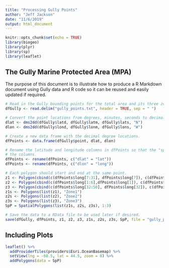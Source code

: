 ```yaml
---
title: "Processing Gully Points"
author: "Jeff Jackson"
date: "11/6/2019"
output: html_document
---
```


```r
knitr::opts_chunk$set(echo = TRUE)
library(biogeo)
library(plyr)
library(sp)
library(leaflet)
```

## The Gully Marine Protected Area (MPA)

The purpose of this document is to illustrate how to produce a R Markdown document using Gully data and R code so it can be reused and easily updated if required.

```r

# Read in the Gully bounding points for the total area and its three zones.
dfGully <- read.delim("gully_points.txt", header = TRUE, sep = " ")

# Convert the point locations from degrees, minutes, seconds to decimal degrees.
dlat <- dms2dd(dfGully$latd, dfGully$latm, dfGully$lats, "N")
dlon <- dms2dd(dfGully$lond, dfGully$lonm, dfGully$lons, "W")

# Create a new data frame with the decimal degree locations.
dfPoints <- data.frame(dfGully$point, dlat, dlon)

# Rename the latitude and longitude columns in dfPoints so that the "sp" package can find 
# the columns.
dfPoints <- rename(dfPoints, c("dlat" = "lat"))
dfPoints <- rename(dfPoints, c("dlon" = "long"))

# Each polygon should start and end at the same point.
z1 <- Polygon(cbind(c(dfPoints$long[7:31], dfPoints$long[7]), c(dfPoints$lat[7:31], dfPoints$lat[7])))
z2 <- Polygon(cbind(c(dfPoints$long[1:6],dfPoints$long[1]), c(dfPoints$lat[1:6],dfPoints$lat[1])), hole = TRUE)
z3 <- Polygon(cbind(c(dfPoints$long[32:50], dfPoints$long[32]), c(dfPoints$lat[32:50], dfPoints$lat[32])))
z1s <- Polygons(list(z1), "Zone1")
z2s <- Polygons(list(z2), "Zone2")
z3s <- Polygons(list(z3), "Zone3")
SpP = SpatialPolygons(list(z1s, z2s, z3s), 1:3)

# Save the data to a RData file to be used later if desired.
save(dfGully, dfPoints, z1, z2, z3, z1s, z2s, z3s, SpP, file = "gully_points.RData")

```

## Including Plots


```r

leaflet() %>%
  addProviderTiles(providers$Esri.OceanBasemap) %>%
  setView(lng = -60.5, lat = 44.5, zoom = 8) %>%
  addPolygons(data = SpP)

```
